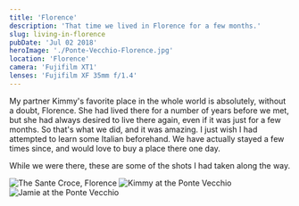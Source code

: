 ```yaml
---
title: 'Florence'
description: 'That time we lived in Florence for a few months.'
slug: living-in-florence
pubDate: 'Jul 02 2018'
heroImage: './Ponte-Vecchio-Florence.jpg'
location: 'Florence'
camera: 'Fujifilm XT1'
lenses: 'Fujifilm XF 35mm f/1.4'
---
```






My partner Kimmy's favorite place in the whole world is absolutely, without a doubt, Florence. She had lived there for a number of years before we met, but she had always desired to live there again, even if it was just for a few months. So that's what we did, and it was amazing. I just wish I had attempted to learn some Italian beforehand. We have actually stayed a few times since, and would love to buy a place there one day.

While we were there, these are some of the shots I had taken along the way.

<Image src={SanteCroce} alt="The Sante Croce, Florence" />
<Image src={KimmyDress} alt="Kimmy at the Ponte Vecchio" />
<Image src={PonteVecchioMe} alt="Jamie at the Ponte Vecchio" />




